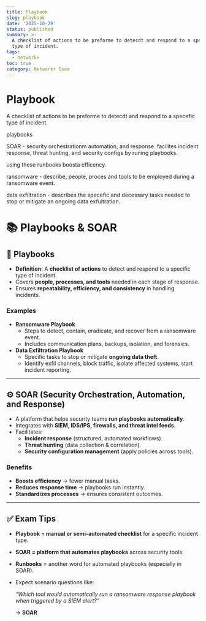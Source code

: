 ```yaml
---
title: Playbook
slug: playbook
date: '2025-10-29'
status: published
summary: >-
  A checklist of actions to be preforme to detecdt and respond to a specefic
  type of incident.
tags:
  - network+
toc: true
category: Network+ Exam
---
```


# Playbook

A checklist of actions to be preforme to detecdt and respond to a specefic type of incident. 

playbooks 

SOAR - security orchestrationm automation, and response. facilites incident response, threat hunting, and security configs by runing playbooks. 

using these runbooks boosta efficency. 

ransomware - describe, people, proces and tools to be employed during a ransomware event. 

data exfiltration - describes the specefic and decessary tasks needed to stop or mitigate an ongoing data exfultration. 

# 📚 Playbooks & SOAR

## 🔑 Playbooks

- **Definition:** A **checklist of actions** to detect and respond to a specific type of incident.
- Covers **people, processes, and tools** needed in each stage of response.
- Ensures **repeatability, efficiency, and consistency** in handling incidents.

### Examples

- **Ransomware Playbook**
    - Steps to detect, contain, eradicate, and recover from a ransomware event.
    - Includes communication plans, backups, isolation, and forensics.
- **Data Exfiltration Playbook**
    - Specific tasks to stop or mitigate **ongoing data theft**.
    - Identify exfil channels, block traffic, isolate affected systems, start incident reporting.

---

## ⚙️ SOAR (Security Orchestration, Automation, and Response)

- A platform that helps security teams **run playbooks automatically**.
- Integrates with **SIEM, IDS/IPS, firewalls, and threat intel feeds**.
- Facilitates:
    - **Incident response** (structured, automated workflows).
    - **Threat hunting** (data collection & correlation).
    - **Security configuration management** (apply policies across tools).

### Benefits

- **Boosts efficiency** → fewer manual tasks.
- **Reduces response time** → playbooks run instantly.
- **Standardizes processes** → ensures consistent outcomes.

---

## ✅ Exam Tips

- **Playbook = manual or semi-automated checklist** for a specific incident type.
- **SOAR = platform that automates playbooks** across security tools.
- **Runbooks** = another word for automated playbooks (especially in SOAR).
- Expect scenario questions like:
    
    *“Which tool would automatically run a ransomware response playbook when triggered by a SIEM alert?”*
    
    → **SOAR**
